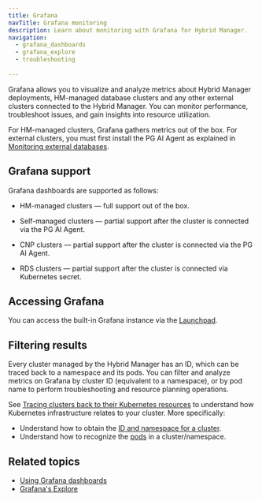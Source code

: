 ```yaml
---
title: Grafana
navTitle: Grafana monitoring
description: Learn about monitoring with Grafana for Hybrid Manager.
navigation:
  - grafana_dashboards
  - grafana_explore
  - troubleshooting
  
---
```


Grafana allows you to visualize and analyze metrics about Hybrid Manager deployments, HM-managed database clusters and any other external clusters connected to the Hybrid Manager.
You can monitor performance, troubleshoot issues, and gain insights into resource utilization.

For HM-managed clusters, Grafana gathers metrics out of the box. For external clusters, you must first install the PG AI Agent as explained in [Monitoring external databases](../mon_ext_dbs).

## Grafana support

Grafana dashboards are supported as follows:

-   HM-managed clusters &mdash; full support out of the box.

-   Self-managed clusters &mdash; partial support after the cluster is connected via the PG AI Agent. 

-   CNP clusters &mdash; partial support after the cluster is connected via the PG AI Agent.

-   RDS clusters &mdash; partial support after the cluster is connected via Kubernetes secret.

## Accessing Grafana

You can access the built-in Grafana instance via the [Launchpad](../../hm_overview/using-portal/#launchpad).

## Filtering results

Every cluster managed by the Hybrid Manager has an ID, which can be traced back to a namespace and its pods. You can filter and analyze metrics on Grafana by cluster ID (equivalent to a namespace), or by pod name to perform troubleshooting and resource planning operations. 

See [Tracing clusters back to their Kubernetes resources](../../cluster_management/manage-clusters/trace-clusters.mdx) to understand how Kubernetes infrastructure relates to your cluster. More specifically: 

-   Understand how to obtain the [ID and namespace for a cluster](../../cluster_management/manage-clusters/trace-clusters/#using-hm-to-collate-the-cluster-to-its-namespace).
-   Understand how to recognize the [pods](../../cluster_management/manage-clusters/trace-clusters/#pods) in a cluster/namespace.

## Related topics

-   [Using Grafana dashboards](grafana_dashboards)
-   [Grafana's Explore](grafana_explore.mdx)
